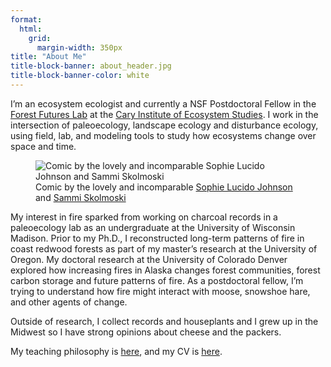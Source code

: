 ```yaml
---
format:  
  html:
    grid:
      margin-width: 350px
title: "About Me"
title-block-banner: about_header.jpg
title-block-banner-color: white
---
```


I'm an ecosystem ecologist and currently a NSF Postdoctoral Fellow in the [Forest Futures Lab](http://forestfutureslab.org/) at the [Cary Institute of Ecosystem Studies](http://caryinstitute.org). I work in the intersection of paleoecology, landscape ecology and disturbance ecology, using field, lab, and modeling tools to study how ecosystems change over space and time.

::: column-margin
![Comic by the lovely and incomparable [Sophie Lucido Johnson](https://www.sophielucidojohnson.com/) and [Sammi Skolmoski](https://sammiskolmoski.com/index.html/)](unprecedented.jpg)
:::

My interest in fire sparked from working on charcoal records in a paleoecology lab as an undergraduate at the University of Wisconsin Madison. Prior to my Ph.D., I reconstructed long-term patterns of fire in coast redwood forests as part of my master's research at the University of Oregon. My doctoral research at the University of Colorado Denver explored how increasing fires in Alaska changes forest communities, forest carbon storage and future patterns of fire. As a postdoctoral fellow, I'm trying to understand how fire might interact with moose, snowshoe hare, and other agents of change.

Outside of research, I collect records and houseplants and I grew up in the Midwest so I have strong opinions about cheese and the packers.

My teaching philosophy is [here](https://krhayes.com/files/Teaching_statement.pdf), and my CV is [here](https://krhayes.com/files/cv.pdf).
